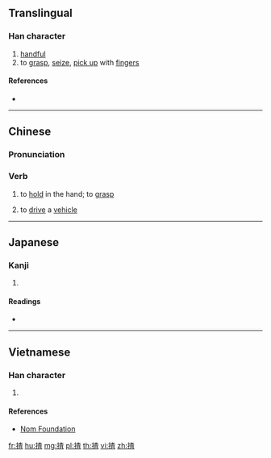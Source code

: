 ==Translingual==

===Han character===
{{Han char|rn=64|rad=手|as=09|sn=12|four=|canj=QDAM|ids=⿰扌查}}

# [[handful]]
# to [[grasp]], [[seize]], [[pick up]] with [[finger]]s

====References====
* {{Han ref|kx=0445.341|dkj=12443|hdz=31913.020|uh=63F8|ud=25592}}

----

==Chinese==
{{zh-forms}}

===Pronunciation===
{{zh-pron
|m=zhā
|c=zaa1,zaa2
|h=pfs=
|md=
|mn=
|w=
|cat=v
}}

===Verb===
{{zh-verb}}

# {{cx|Cantonese|lang=zh}} to [[hold]] in the hand; to [[grasp]]
#: {{zh-usex|揸 筷子|to hold chopsticks|C}}
# {{cx|Cantonese|lang=zh}} to [[drive]] a [[vehicle]]
#: {{zh-usex|揸車|to drive a car|C}}

----

==Japanese==

===Kanji===
{{ja-kanji|grade=|rs=手09}}

# {{defn|lang=ja|sort=手09}}

====Readings====
* {{ja-readings|on=[[さ]] (sa)|kun=[[つまむ]] (tsumamu)}}

----

==Vietnamese==

===Han character===
{{vi-hantu|rs=手09|tra}}

# {{defn|lang=vi|sort=手09}}

====References====
* [http://nomfoundation.org/common/nom_details.php?codepoint=63f8 Nom Foundation]

[[fr:揸]]
[[hu:揸]]
[[mg:揸]]
[[pl:揸]]
[[th:揸]]
[[vi:揸]]
[[zh:揸]]